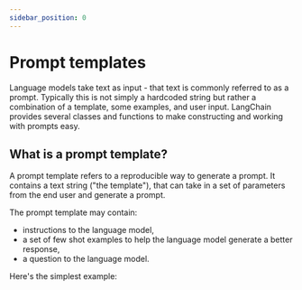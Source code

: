 ```yaml
---
sidebar_position: 0
---
```


# Prompt templates

Language models take text as input - that text is commonly referred to as a prompt.
Typically this is not simply a hardcoded string but rather a combination of a template, some examples, and user input.
LangChain provides several classes and functions to make constructing and working with prompts easy.

## What is a prompt template?

A prompt template refers to a reproducible way to generate a prompt. It contains a text string ("the template"), that can take in a set of parameters from the end user and generate a prompt.

The prompt template may contain:
- instructions to the language model,
- a set of few shot examples to help the language model generate a better response,
- a question to the language model.

Here's the simplest example:


<GetStarted/>
